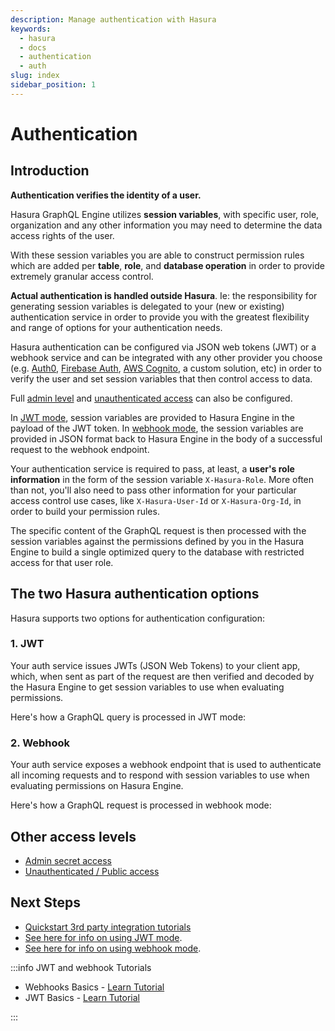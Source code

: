 ```yaml
---
description: Manage authentication with Hasura
keywords:
  - hasura
  - docs
  - authentication
  - auth
slug: index
sidebar_position: 1
---
```



# Authentication

## Introduction

**Authentication verifies the identity of a user.**

Hasura GraphQL Engine utilizes **session variables**, with specific user, role, organization and any other information
you may need to determine the data access rights of the user.

With these session variables you are able to construct permission rules which are added per **table**, **role**, and
**database operation** in order to provide extremely granular access control.

**Actual authentication is handled outside Hasura**. Ie: the responsibility for generating session variables is
delegated to your (new or existing) authentication service in order to provide you with the greatest flexibility and
range of options for your authentication needs.

Hasura authentication can be configured via JSON web tokens (JWT) or a webhook service and can be integrated with any
other provider you choose (e.g. [Auth0](https://auth0.com/), [Firebase Auth](https://firebase.google.com/products/auth),
[AWS Cognito](https://aws.amazon.com/cognito/), a custom solution, etc) in order to verify the user and set
session variables that then control access to data.

Full [admin level](auth/authentication/admin-secret-access.mdx) and
[unauthenticated access](auth/authentication/unauthenticated-access.mdx) can also be configured.

In [JWT mode](/auth/authentication/jwt.mdx), session variables are provided to Hasura Engine in the payload of the
JWT token. In [webhook mode](/auth/authentication/webhook.mdx), the session variables are provided in JSON format
back to Hasura Engine in the body of a successful request to the webhook endpoint.

Your authentication service is required to pass, at least, a **user's role information** in the form of the session
variable `X-Hasura-Role`. More often than not, you'll also need to pass other information for your particular access
control use cases, like `X-Hasura-User-Id` or `X-Hasura-Org-Id`, in order to build your permission rules.

The specific content of the GraphQL request is then processed with the session variables against the permissions
defined by you in the Hasura Engine to build a single optimized query to the database with restricted access for that
user role.

## The two Hasura authentication options

Hasura supports two options for authentication configuration:

### 1. JWT

Your auth service issues JWTs (JSON Web Tokens) to your client app, which, when sent as part of the request are then
verified and decoded by the Hasura Engine to get session variables to use when evaluating permissions.

Here's how a GraphQL query is processed in JWT mode:

<Thumbnail src='/img/auth/auth-jwt-overview-diagram.png' alt='Authentication using JWT' width='1000px' />

### 2. Webhook

Your auth service exposes a webhook endpoint that is used to authenticate all incoming requests and to respond with
session variables to use when evaluating permissions on Hasura Engine.

Here's how a GraphQL request is processed in webhook mode:

<Thumbnail src='/img/auth/auth-webhook-overview.png' alt='Authentication using webhooks' width='1000px' />

## Other access levels
- [Admin secret access](/auth/authentication/admin-secret-access.mdx)
- [Unauthenticated / Public access](/auth/authentication/unauthenticated-access.mdx)

## Next Steps
- [Quickstart 3rd party integration tutorials](/auth/authentication/quickstart.mdx)
- [See here for info on using JWT mode](/auth/authentication/jwt.mdx).
- [See here for info on using webhook mode](/auth/authentication/webhook.mdx).

:::info JWT and webhook Tutorials

- Webhooks Basics - [Learn Tutorial](https://hasura.io/learn/graphql/hasura-authentication/webhook-mode/)
- JWT Basics - [Learn Tutorial](https://hasura.io/learn/graphql/hasura-authentication/jwt-basics/)

:::